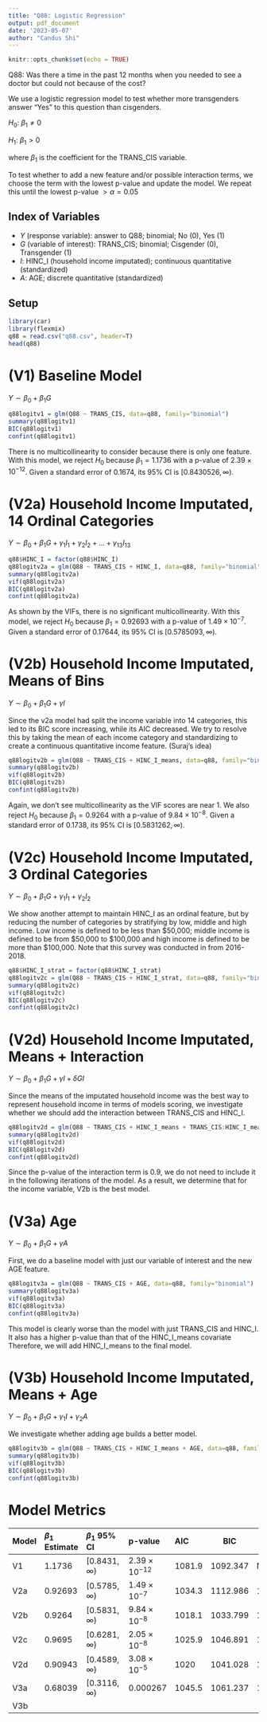 ```yaml
---
title: "Q88: Logistic Regression"
output: pdf_document
date: '2023-05-07'
author: "Candus Shi"
---
```


```r
knitr::opts_chunk$set(echo = TRUE)
```

Q88: Was there a time in the past 12 months when you needed to see a doctor but could not because of the cost?

We use a logistic regression model to test whether more transgenders answer "Yes" to this question than cisgenders.

$H_0$: $\beta_1 \neq 0$

$H_1$: $\beta_1 > 0$

where $\beta_1$ is the coefficient for the TRANS_CIS variable. 

To test whether to add a new feature and/or possible interaction terms, we choose the term with the lowest p-value and update the model. We repeat this until the lowest p-value $> \alpha = 0.05$

## Index of Variables
- $Y$ (response variable): answer to Q88; binomial; No (0), Yes (1)
- $G$ (variable of interest): TRANS_CIS; binomial; Cisgender (0), Transgender (1)
- $I$: HINC_I (household income imputated); continuous quantitative (standardized)
- $A$: AGE; discrete quantitative (standardized)

## Setup
```r
library(car)
library(flexmix)
q88 = read.csv("q88.csv", header=T)
head(q88)
```

\newpage
# (V1) Baseline Model
$Y \sim \beta_0 + \beta_1 G$

```r
q88logitv1 = glm(Q88 ~ TRANS_CIS, data=q88, family="binomial")
summary(q88logitv1)
BIC(q88logitv1)
confint(q88logitv1)
```

There is no multicollinearity to consider because there is only one feature. With this model, we reject $H_0$ because $\beta_1 = 1.1736$ with a p-value of $2.39 \times 10^{-12}$. Given a standard error of $0.1674$, its 95% CI is $[0.8430526, \infty)$.

\newpage
# (V2a) Household Income Imputated, 14 Ordinal Categories
$Y \sim \beta_0 + \beta_1 G + \gamma_1 I_1 + \gamma_2 I_2 + ... + \gamma_{13} I_{13}$

```r
q88$HINC_I = factor(q88$HINC_I)
q88logitv2a = glm(Q88 ~ TRANS_CIS + HINC_I, data=q88, family="binomial")
summary(q88logitv2a)
vif(q88logitv2a)
BIC(q88logitv2a)
confint(q88logitv2a)
```

As shown by the VIFs, there is no significant multicollinearity. With this model, we reject $H_0$ because $\beta_1 = 0.92693$ with a p-value of $1.49 \times 10^{-7}$. Given a standard error of $0.17644$, its 95% CI is $[0.5785093, \infty)$.

\newpage
# (V2b) Household Income Imputated, Means of Bins
$Y \sim \beta_0 + \beta_1 G + \gamma I$

Since the v2a model had split the income variable into 14 categories, this led to its BIC score increasing, while its AIC decreased. We try to resolve this by taking the mean of each income category and standardizing to create a continuous quantitative income feature. (Suraj's idea)

```r
q88logitv2b = glm(Q88 ~ TRANS_CIS + HINC_I_means, data=q88, family="binomial")
summary(q88logitv2b)
vif(q88logitv2b)
BIC(q88logitv2b)
confint(q88logitv2b)
```

Again, we don't see multicollinearity as the VIF scores are near 1. We also reject $H_0$ because $\beta_1 = 0.9264$ with a p-value of $9.84 \times 10^{-8}$. Given a standard error of $0.1738$, its 95% CI is $[0.5831262, \infty)$.

\newpage
# (V2c) Household Income Imputated, 3 Ordinal Categories
$Y \sim \beta_0 + \beta_1 G + \gamma_1 I_1 + \gamma_2 I_2$

We show another attempt to maintain HINC_I as an ordinal feature, but by reducing the number of categories by stratifying by low, middle and high income. Low income is defined to be less than \$50,000; middle income is defined to be from \$50,000 to \$100,000 and high income is defined to be more than \$100,000. Note that this survey was conducted in from 2016-2018.

```r
q88$HINC_I_strat = factor(q88$HINC_I_strat)
q88logitv2c = glm(Q88 ~ TRANS_CIS + HINC_I_strat, data=q88, family="binomial")
summary(q88logitv2c)
vif(q88logitv2c)
BIC(q88logitv2c)
confint(q88logitv2c)
```

\newpage
# (V2d) Household Income Imputated, Means + Interaction
$Y \sim \beta_0 + \beta_1 G + \gamma I + \delta GI$

Since the means of the imputated household income was the best way to represent household income in terms of models scoring, we investigate whether we should add the interaction between TRANS_CIS and HINC_I. 

```r
q88logitv2d = glm(Q88 ~ TRANS_CIS + HINC_I_means + TRANS_CIS:HINC_I_means, data=q88, family="binomial")
summary(q88logitv2d)
vif(q88logitv2d)
BIC(q88logitv2d)
confint(q88logitv2d)
```

Since the p-value of the interaction term is 0.9, we do not need to include it in the following iterations of the model. As a result, we determine that for the income variable, V2b is the best model. 

\newpage
# (V3a) Age
$Y \sim \beta_0 + \beta_1 G + \gamma A$

First, we do a baseline model with just our variable of interest and the new AGE feature.

```r
q88logitv3a = glm(Q88 ~ TRANS_CIS + AGE, data=q88, family="binomial")
summary(q88logitv3a)
vif(q88logitv3a)
BIC(q88logitv3a)
confint(q88logitv3a)
```

This model is clearly worse than the model with just TRANS_CIS and HINC_I. It also has a higher p-value than that of the HINC_I_means covariate Therefore, we will add HINC_I_means to the final model. 

\newpage
# (V3b) Household Income Imputated, Means + Age
$Y \sim \beta_0 + \beta_1 G + \gamma_1 I + \gamma_2 A$

We investigate whether adding age builds a better model. 

```r
q88logitv3b = glm(Q88 ~ TRANS_CIS + HINC_I_means + AGE, data=q88, family="binomial")
summary(q88logitv3b)
vif(q88logitv3b)
BIC(q88logitv3b)
confint(q88logitv3b)
```


\newpage
# Model Metrics
| Model | $\beta_1$ Estimate | $\beta_1$ 95% CI     | p-value                | AIC      | BIC      | Highest VIF |
| :---- | :-----             | :-----               | :--------              | :----    | -----    | -----       |
| V1    | 1.1736             | $[0.8431, \infty)$   | $2.39 \times 10^{-12}$ | 1081.9   | 1092.347 | N/A         |
| V2a   | 0.92693            | $[0.5785, \infty)$   | $1.49 \times 10^{-7}$  | 1034.3   | 1112.986 | 1.038895    |
| V2b   | 0.9264             | $[0.5831, \infty)$   | $9.84 \times 10^{-8}$  | 1018.1   | 1033.799 | 1.01758     |
| V2c   | 0.9695             | $[0.6281, \infty)$   | $2.05 \times 10^{-8}$  | 1025.9   | 1046.891 | 1.011777    |
| V2d   | 0.90943            | $[0.4589, \infty)$   | $3.08 \times 10^{-5}$  | 1020     | 1041.028 | 1.638341    |
| V3a   | 0.68039            | $[0.3116, \infty)$   | $0.000267$             | 1045.5   | 1061.237 | 1.195264    |
| V3b   | 
